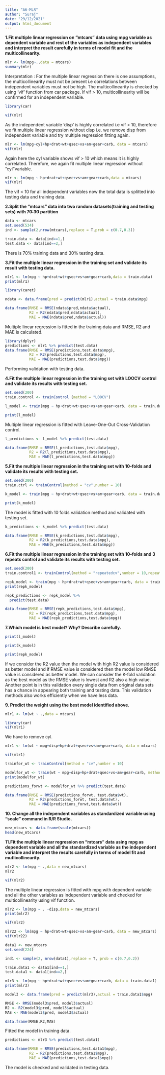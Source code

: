 ---
title: "A6-MLR"
author: "Suraj"
date: "29/12/2021"
output: html_document
---

__1.Fit multiple linear regression on “mtcars” data using mpg variable as dependent variable and rest of the variables as independent variables and interpret the result carefully in terms of model fit and the multicollinearity.__

```{r}
mlr <- lm(mpg~.,data = mtcars)
summary(mlr)

```
Interpretation : For the multiple linear regression there is one assumptions, the multicollinearity must not be present i.e correlations between independent variables must not be high. The multicollinearity is checked by using ‘vif’ function from car package. If vif > 10, multicollinearity will be confirmed for an independent variable.

```{r}
library(car)
```
```{r}
vif(mlr)
```
As the independent variable ‘disp’ is highly correlated i.e vif > 10, therefore we fit multiple linear regression without disp i.e. we remove disp from independent variable and try multiple regression fitting again. 

```{r}
mlr <- lm(mpg~cyl+hp+drat+wt+qsec+vs+am+gear+carb, data = mtcars)
vif(mlr)
```
Again here the cyl variable shows vif > 10 which means it is highly correlated. Therefore, we again fit multiple linear regression without "cyl"variable. 

```{r}
mlr <- lm(mpg ~ hp+drat+wt+qsec+vs+am+gear+carb,data = mtcars)
vif(mlr)
```
 The vif < 10 for all independent variables now the total data is splitted into testing data and training data.

__2.Split the “mtcars” data into two random datasets(training and testing sets) with 70:30 partition__

```{r}
data <- mtcars
set.seed(534)
ind <- sample(2,nrow(mtcars),replace = T,prob = c(0.7,0.3))

train.data <- data[ind==1,]
test.data <- data[ind==2,]
```

There is 70% training data and 30% testing data.

__3.Fit the multiple linear regression in the training set and validate its result with testing data.__


```{r}
mlr1 <- lm(mpg ~ hp+drat+wt+qsec+vs+am+gear+carb,data = train.data)
print(mlr1)
```
```{r}
library(caret)
```
```{r}
ndata <- data.frame(pred = predict(mlr1),actual = train.data$mpg)

data.frame(RMSE = RMSE(ndata$pred,ndata$actual),
           R2 = R2(ndata$pred,ndata$actual),
           MAE = MAE(ndata$pred,ndata$actual))
```
 Multiple linear regression is fitted in the training data and RMSE, R2 and MAE is calculated.


```{r}
library(dplyr)
predictions <- mlr1 %>% predict(test.data)
data.frame(RMSE = RMSE(predictions,test.data$mpg),
           R2 = R2(predictions,test.data$mpg),
           MAE = MAE(predictions,test.data$mpg))
```
Performing validation with testing data. 

__4.Fit the multiple linear regression in the training set with LOOCV control and validate its results with testing set.__

```{r}
set.seed(200)
train.control <- trainControl (method = "LOOCV")

l_model <- train(mpg ~ hp+drat+wt+qsec+vs+am+gear+carb, data = train.data, method = "lm", trControl = train.control)

print(l_model)
```
Multiple linear regression is fitted with  Leave-One-Out Cross-Validation control. 

```{r}
l_predictions <- l_model %>% predict(test.data)

data.frame(RMSE = RMSE(l_predictions,test.data$mpg),
           R2 = R2(l_predictions,test.data$mpg),
           MAE = MAE(l_predictions,test.data$mpg))
```
__5.Fit the multiple linear regression in the training set with 10-folds and validate its results with testing set.__


```{r}
set.seed(200)
train.ctrl <- trainControl(method = "cv",number = 10)

k_model <- train(mpg ~ hp+drat+wt+qsec+vs+am+gear+carb, data = train.data, method = "lm", trControl = train.ctrl)

print(k_model)

```
The model is fitted with 10 folds validation method and validated with testing set.

```{r}
k_predictions <- k_model %>% predict(test.data)

data.frame(RMSE = RMSE(k_predictions,test.data$mpg),
           R2 = R2(k_predictions,test.data$mpg),
           MAE = MAE(k_predictions,test.data$mpg))
```
__6.Fit the multiple linear regression in the training set with 10-folds and 3 repeats control and validate its results with testing set.__
```{r}
set.seed(200)
train.control1 <- trainControl(method = "repeatedcv",number = 10,repeats = 3)

repk_model <- train(mpg ~ hp+drat+wt+qsec+vs+am+gear+carb, data = train.data, method = "lm", trControl = train.control1) 
print(repk_model)
```
```{r}
repk_predictions <- repk_model %>% 
  predict(test.data)

data.frame(RMSE = RMSE(repk_predictions,test.data$mpg),
           R2 = R2(repk_predictions,test.data$mpg),
           MAE = MAE(repk_predictions,test.data$mpg))
```

__7.Which model is best model? Why? Describe carefully.__

```{r}
print(l_model)
```

```{r}
print(k_model)
```
```{r}
print(repk_model)
```
If we consider the R2 value then the model with high R2 value is considered as better model and if RMSE value is considered then the model low RMSE value is considered as better model. We can consider the K-fold validation as the best model as the RMSE value is lowest and R2 also a high value. Another point is in this validation every single data from original data sets has a chance in appearing both training and testing data. This validation methods also works efficiently when we have less data.

__9. Predict the weight using the best model identified above.__
```{r}
mlr1 <- lm(wt ~ .,data = mtcars)

library(car)
vif(mlr1)
```
We have to remove cyl.
```{r}
mlr1 <- lm(wt ~ mpg+disp+hp+drat+qsec+vs+am+gear+carb, data = mtcars)

vif(mlr1)
```
```{r}
trainfor_wt <- trainControl(method = "cv",number = 10)

modelfor_wt <- train(wt ~ mpg+disp+hp+drat+qsec+vs+am+gear+carb, method = "lm", data = train.data, trControl = trainfor_wt)
print(modelfor_wt)
```
```{r}
predictions_forwt <- modelfor_wt %>% predict(test.data)

data.frame(RMSE = RMSE(predictions_forwt, test.data$wt),
           R2 = R2(predictions_forwt, test.data$wt),
           MAE = MAE(predictions_forwt,test.data$wt))
```
__10. Change all the independent variables as standardized variable using “scale” command in R/R Studio.__
```{r}
new_mtcars <- data.frame(scale(mtcars))
head(new_mtcars)
```

__11.Fit the multiple linear regression on “mtcars” data using mpg as dependent variable and all the standardized variable as the independent variable and interpret the results carefully in terms of model fit and mutlicollinearity.__

```{r}
mlr2 <- lm(mpg ~ .,data = new_mtcars)
mlr2
```
```{r}
vif(mlr2)
```
The multiple linear regression is fitted with mpg with dependent variable and all the other variables as independent variable and checked for multicollinearity using vif function.

```{r}
mlr2 <- lm(mpg ~ . -disp,data = new_mtcars)
print(mlr2)
```
```{r}
vif(mlr2)
```
```{r}
mlr22 <- lm(mpg ~ hp+drat+wt+qsec+vs+am+gear+carb, data = new_mtcars)
vif(mlr22)
```
```{r}
data1 <- new_mtcars
set.seed(224)

ind1 <- sample(2, nrow(data1),replace = T, prob = c(0.7,0.2))

train.data1 <- data1[ind==1,]
test.data1 <- data1[ind==2,]
```

```{r}
mlr3 <- lm(mpg ~ hp+drat+wt+qsec+vs+am+gear+carb, data = train.data1)
print(mlr3)
```
```{r}
model3 <- data.frame(pred = predict(mlr3),actual = train.data1$mpg)

RMSE <- RMSE(model3$pred, model3$actual)
R2 <- R2(model3$pred, model3$actual)
MAE <- MAE(model3$pred, model3$actual)

data.frame(RMSE,R2,MAE)
```
Fitted the model in training data.

```{r}
predictions <- mlr3 %>% predict(test.data1)

data.frame(RMSE = RMSE(predictions,test.data1$mpg),
           R2 = R2(predictions,test.data1$mpg),
           MAE = MAE(predictions,test.data1$mpg))
```
The model is checked and validated in testing data.

